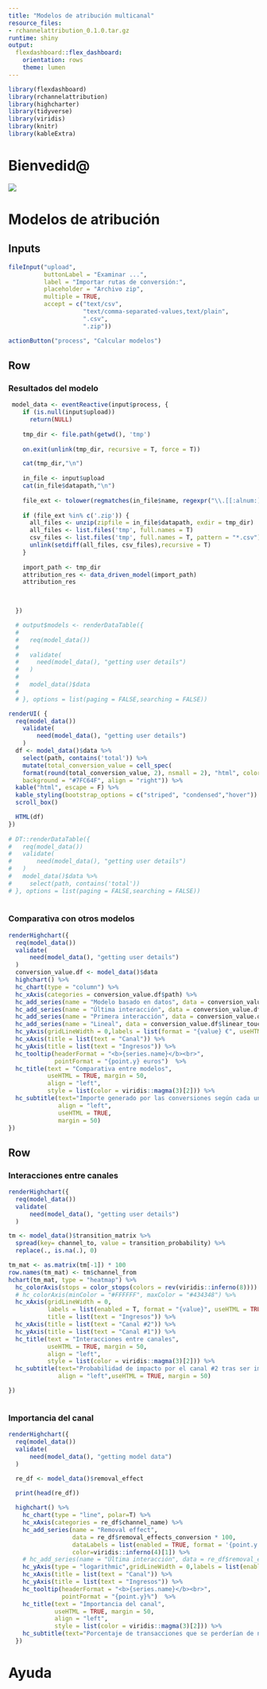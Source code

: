 ```yaml
---
title: "Modelos de atribución multicanal"
resource_files:
- rchannelattribution_0.1.0.tar.gz
runtime: shiny
output:
  flexdashboard::flex_dashboard:
    orientation: rows
    theme: lumen
---
```


<style>                     
#image img {max-width: 500px; width: 500px; height: 500px}
</style> 

```r
library(flexdashboard)
library(rchannelattribution)
library(highcharter)
library(tidyverse)
library(viridis)
library(knitr)
library(kableExtra)
```

Bienvedid@
===================================== 

![](www/logo.gif)

Modelos de atribución
===================================== 

Inputs {.sidebar}
-----------------------------------------------------------------------

```r
fileInput("upload", 
          buttonLabel = "Examinar ...",
          label = "Importar rutas de conversión:",
          placeholder = "Archivo zip", 
          multiple = TRUE,
          accept = c("text/csv",
                     "text/comma-separated-values,text/plain",
                     ".csv",
                     ".zip"))

actionButton("process", "Calcular modelos")


```



Row
-----------------------------------------------------------------------



### Resultados del modelo

```r
 model_data <- eventReactive(input$process, {
    if (is.null(input$upload))
      return(NULL)
   
    tmp_dir <- file.path(getwd(), 'tmp')
    
    on.exit(unlink(tmp_dir, recursive = T, force = T))

    cat(tmp_dir,"\n")
    
    in_file <- input$upload
    cat(in_file$datapath,"\n")
    
    file_ext <- tolower(regmatches(in_file$name, regexpr("\\.[[:alnum:]]{1,5}$", in_file$name)))
    
    if (file_ext %in% c('.zip')) {
      all_files <- unzip(zipfile = in_file$datapath, exdir = tmp_dir)
      all_files <- list.files('tmp', full.names = T)
      csv_files <- list.files('tmp', full.names = T, pattern = "*.csv")
      unlink(setdiff(all_files, csv_files),recursive = T)
    }
    
    import_path <- tmp_dir
    attribution_res <- data_driven_model(import_path)
    attribution_res 
    


  })

  # output$models <- renderDataTable({
  # 
  #   req(model_data())
  # 
  #   validate(
  #     need(model_data(), "getting user details")
  #   )
  # 
  #   model_data()$data
  # 
  # }, options = list(paging = FALSE,searching = FALSE))

renderUI( {
  req(model_data())
    validate(
        need(model_data(), "getting user details")
    )
  df <- model_data()$data %>% 
    select(path, contains('total')) %>% 
    mutate(total_conversion_value = cell_spec(
    format(round(total_conversion_value, 2), nsmall = 2), "html", color = "white", bold = T,
    background = "#7FC64F", align = "right")) %>%
  kable("html", escape = F) %>%
  kable_styling(bootstrap_options = c("striped", "condensed","hover")) %>%
  scroll_box()

  HTML(df)
})
  
# DT::renderDataTable({
#   req(model_data())
#   validate(
#       need(model_data(), "getting user details")
#   )
#   model_data()$data %>% 
#     select(path, contains('total'))
# }, options = list(paging = FALSE,searching = FALSE))  
  
```






### Comparativa con otros modelos

```r
renderHighchart({
  req(model_data())
  validate(
      need(model_data(), "getting user details")
  )
  conversion_value.df <- model_data()$data
  highchart() %>%
  hc_chart(type = "column") %>%
  hc_xAxis(categories = conversion_value.df$path) %>%
  hc_add_series(name = "Modelo basado en datos", data = conversion_value.df$total_conversion_value, color=viridis::inferno(4)[1]) %>%
  hc_add_series(name = "Última interacción", data = conversion_value.df$last_touch_value, color=viridis::inferno(4)[2]) %>%
  hc_add_series(name = "Primera interacción", data = conversion_value.df$first_touch_value, color=viridis::inferno(4)[3]) %>%
  hc_add_series(name = "Lineal", data = conversion_value.df$linear_touch_value, color=viridis::inferno(4)[4]) %>%
  hc_yAxis(gridLineWidth = 0,labels = list(format = "{value} €", useHTML = TRUE, title = list(text = "Ingresos"))) %>%
  hc_xAxis(title = list(text = "Canal")) %>%
  hc_yAxis(title = list(text = "Ingresos")) %>%
  hc_tooltip(headerFormat = "<b>{series.name}</b><br>",
             pointFormat = "{point.y} euros")  %>%
  hc_title(text = "Comparativa entre modelos",
           useHTML = TRUE, margin = 50,
           align = "left",
           style = list(color = viridis::magma(3)[2])) %>%
  hc_subtitle(text="Importe generado por las conversiones según cada uno de los modelos",
              align = "left",
              useHTML = TRUE,
              margin = 50)
})

```



Row {.tabset .tabset-fade}
-----------------------------------------------------------------------


### Interacciones entre canales

```r
renderHighchart({
  req(model_data())
  validate(
      need(model_data(), "getting user details")
  )

tm <- model_data()$transition_matrix %>% 
  spread(key= channel_to, value = transition_probability) %>% 
  replace(., is.na(.), 0)

tm_mat <- as.matrix(tm[-1]) * 100
row.names(tm_mat) <- tm$channel_from
hchart(tm_mat, type = "heatmap") %>%
  hc_colorAxis(stops = color_stops(colors = rev(viridis::inferno(8)))) %>%
  # hc_colorAxis(minColor = "#FFFFFF", maxColor = "#434348") %>%
  hc_xAxis(gridLineWidth = 0,
           labels = list(enabled = T, format = "{value}", useHTML = TRUE),
           title = list(text = "Ingresos")) %>%
  hc_xAxis(title = list(text = "Canal #2")) %>%
  hc_yAxis(title = list(text = "Canal #1")) %>%
  hc_title(text = "Interacciones entre canales",
           useHTML = TRUE, margin = 50,
           align = "left",
           style = list(color = viridis::magma(3)[2])) %>%
  hc_subtitle(text="Probabilidad de impacto por el canal #2 tras ser impacatado por el canal #1", 
              align = "left",useHTML = TRUE, margin = 50)

})



```


### Importancia del canal
```r


renderHighchart({
  req(model_data())
  validate(
      need(model_data(), "getting model data")
  )

  re_df <- model_data()$removal_effect
  
  print(head(re_df))

  highchart() %>%
    hc_chart(type = "line", polar=T) %>%
    hc_xAxis(categories = re_df$channel_name) %>%
    hc_add_series(name = "Removal effect",
                  data = re_df$removal_effects_conversion * 100,
                  dataLabels = list(enabled = TRUE, format = '{point.y:.1f}'),
                  color=viridis::inferno(4)[1]) %>%
    # hc_add_series(name = "Última interacción", data = re_df$removal_effects_conversion_value) %>%
    hc_yAxis(type = "logarithmic",gridLineWidth = 0,labels = list(enabled = F, format = "{value} %", useHTML = TRUE, title = list(text = "Ingresos"))) %>%
    hc_xAxis(title = list(text = "Canal")) %>%
    hc_yAxis(title = list(text = "Ingresos")) %>%
    hc_tooltip(headerFormat = "<b>{series.name}</b><br>",
               pointFormat = "{point.y}%")  %>%
    hc_title(text = "Importancia del canal",
             useHTML = TRUE, margin = 50,
             align = "left",
             style = list(color = viridis::magma(3)[2])) %>% 
    hc_subtitle(text="Porcentaje de transacciones que se perderían de no existir el canal", align = "left",useHTML = TRUE, margin = 50)
  })
```

Ayuda
===================================== 




